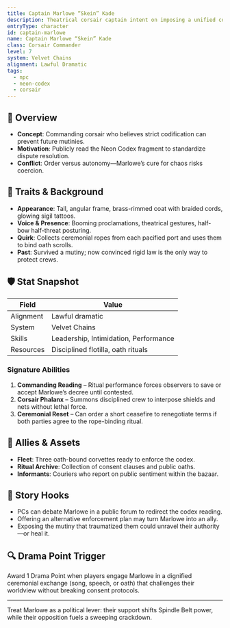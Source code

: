 ```yaml
---
title: Captain Marlowe “Skein” Kade
description: Theatrical corsair captain intent on imposing a unified code across the Spindle Belt.
entryType: character
id: captain-marlowe
name: Captain Marlowe “Skein” Kade
class: Corsair Commander
level: 7
system: Velvet Chains
alignment: Lawful Dramatic
tags:
  - npc
  - neon-codex
  - corsair
---
```


## 🧙 Overview

- **Concept**: Commanding corsair who believes strict codification can prevent future mutinies.
- **Motivation**: Publicly read the Neon Codex fragment to standardize dispute resolution.
- **Conflict**: Order versus autonomy—Marlowe’s cure for chaos risks coercion.

## 🧬 Traits & Background

- **Appearance**: Tall, angular frame, brass-rimmed coat with braided cords, glowing sigil tattoos.
- **Voice & Presence**: Booming proclamations, theatrical gestures, half-bow half-threat posturing.
- **Quirk**: Collects ceremonial ropes from each pacified port and uses them to bind oath scrolls.
- **Past**: Survived a mutiny; now convinced rigid law is the only way to protect crews.

## 🛡️ Stat Snapshot

| Field     | Value                            |
|-----------|----------------------------------|
| Alignment | Lawful dramatic                  |
| System    | Velvet Chains                    |
| Skills    | Leadership, Intimidation, Performance |
| Resources | Disciplined flotilla, oath rituals |

### Signature Abilities

1. **Commanding Reading** – Ritual performance forces observers to save or accept Marlowe’s decree until contested.
2. **Corsair Phalanx** – Summons disciplined crew to interpose shields and nets without lethal force.
3. **Ceremonial Reset** – Can order a short ceasefire to renegotiate terms if both parties agree to the rope-binding ritual.

## 🎒 Allies & Assets

- **Fleet**: Three oath-bound corvettes ready to enforce the codex.
- **Ritual Archive**: Collection of consent clauses and public oaths.
- **Informants**: Couriers who report on public sentiment within the bazaar.

## 📝 Story Hooks

- PCs can debate Marlowe in a public forum to redirect the codex reading.
- Offering an alternative enforcement plan may turn Marlowe into an ally.
- Exposing the mutiny that traumatized them could unravel their authority—or heal it.

## 🔍 Drama Point Trigger

Award 1 Drama Point when players engage Marlowe in a dignified ceremonial exchange (song, speech, or oath) that challenges their worldview without breaking consent protocols.

---

Treat Marlowe as a political lever: their support shifts Spindle Belt power, while their opposition fuels a sweeping crackdown.

